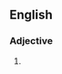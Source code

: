{{also|duckarsed|duck-arsed}}
==English==

===Adjective===
{{en-adj}}

# {{alternative spelling of|en|duck-arsed}}